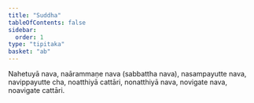 ```yaml
---
title: "Suddha"
tableOfContents: false
sidebar:
  order: 1
type: "tipitaka"
basket: "ab"
---
```



<DynamicBreadcrumb />

<Division number="413">

<Paragraph number="3370">
Nahetuyā nava, naārammaṇe nava (sabbattha nava), nasampayutte nava, navippayutte cha, noatthiyā cattāri, nonatthiyā nava, novigate nava, noavigate cattāri.
</Paragraph>
</Division>